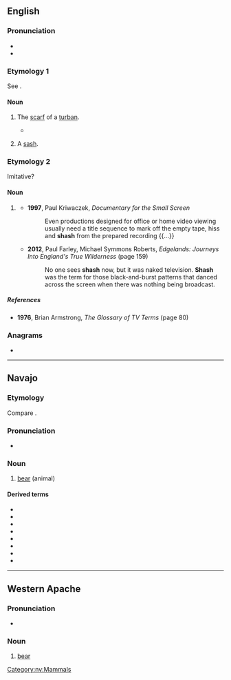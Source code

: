 ==English==

===Pronunciation===
* {{IPA|en|/ʃæʃ/}}
* {{rhymes|en|æʃ|s=1}}

===Etymology 1===
See {{m|en|sash}}.

====Noun====
{{en-noun}}

# {{lb|en|obsolete}} The [[scarf#Noun|scarf]] of a [[turban#Noun|turban]].
#* {{RQ:Fuller Palestine|chapter=The Land of Moriah|paragraph=24|page=279|passage=So much for the silk in Judea, called ''shesh'' in Hebrew, whence haply that fine linen or silk is called '''sashes''', worn at this day about the heads of eastern people.|footer=Spelled ''shashes'' in the 1st edition (1650).|brackets=on}}
# {{lb|en|obsolete}} A [[sash#Noun|sash]].

===Etymology 2===
Imitative?

====Noun====
{{en-noun|-}}

# {{lb|en|television}} {{synonym of|en|snow||random pattern of dots when there is no signal}}
#* '''1997''', Paul Kriwaczek, ''Documentary for the Small Screen''
#*: Even productions designed for office or home video viewing usually need a title sequence to mark off the empty tape, hiss and '''shash''' from the prepared recording {{...}}
#* '''2012''', Paul Farley, Michael Symmons Roberts, ''Edgelands: Journeys Into England's True Wilderness'' (page 159)
#*: No one sees '''shash''' now, but it was naked television. '''Shash''' was the term for those black-and-burst patterns that danced across the screen when there was nothing being broadcast.

=====References=====
* '''1976''', Brian Armstrong, ''The Glossary of TV Terms'' (page 80)

{{Webster 1913}}

===Anagrams===
* {{anagrams|en|a=ahhss|shahs|shāhs}}

----

==Navajo==
{{wikipedia|lang=nv}}

===Etymology===
Compare {{cog|aht|sos}}.

===Pronunciation===
* {{IPA|nv|/ʃɑ̀ʃ/}}

===Noun===
{{head|nv|noun}}

# [[bear]] (animal)

====Derived terms====
* {{l|nv|shash bighą́ąʼgi hadzíbáhí|t=grizzly bear}}
* {{l|nv|shash bizaʼazis hólóní|t=koala}}
* {{l|nv|shash łigaii|t=polar bear}}
* {{l|nv|shash naʼazísí|t=wombat}}
* {{l|nv|shash nátʼoh}}
* {{l|nv|shash ndilnaʼii|t=sloth bear}}
* {{l|nv|shash yáázh}}
* {{l|nv|shashtsoh|t=brown bear}}

[[Category:nv:Mammals]]

----

==Western Apache==

===Pronunciation===
* {{IPA|apw|[ʃaʃ]}}

===Noun===
{{head|apw|noun}}

# [[bear]]